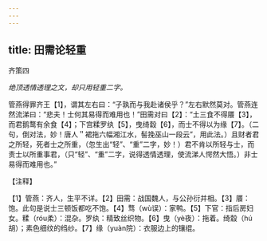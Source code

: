 ```yaml
---
---
---
```

title: 田需论轻重
---



齐策四

*绝顶透情透理之文，却只用轻重二字。*

管燕得罪齐王【1】，谓其左右曰：“子孰而与我赴诸侯乎？”左右默然莫对。管燕连然流涕曰：“悲夫！士何其易得而难用也！”田需对曰【2】：“土三食不得餍【3】，而君鹅鹜有余食【4】；下宫糅罗纨【5】，曳绮縠【6】，而士不得以为缘【7】。（二句，倒对法，妙！唐人＂裙拖六幅湘江水，髻挽巫山一段云”，用此法。）且财者君之所轻，死者士之所重，（忽生出“轻”、“重”二字，妙！）君不肯以所轻与士，而责士以所重事君，（只“轻”、“重”二字，说得透情透理，使流涕人愕然大悟。）非士易得而难用也。”

【注释】

【1】管燕：齐人，生平不详。【2】田需：战国魏人，与公孙衍并相。【3】餍：饱。此句是说士三顿饭都吃不饱。【4】骛（wù误）：家鸭。【5】下官：指后房妇女。糅（róu柔）：混杂。罗纨：精致丝织物。【6】曳（yè夜）：拖着。绮縠（hú胡）；素色细纹的绉纱。【7】缘（yuàn院）：衣服边上的镶绲。